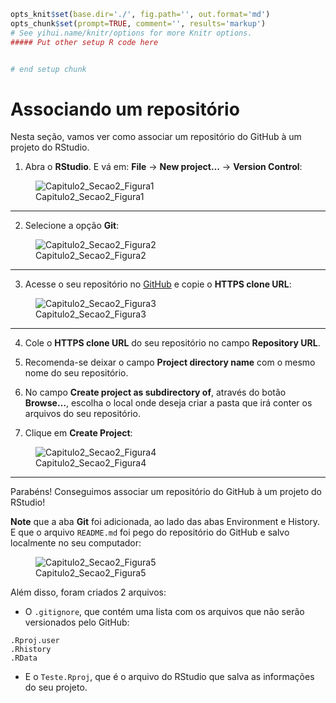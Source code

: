 ```r
opts_knit$set(base.dir='./', fig.path='', out.format='md')
opts_chunk$set(prompt=TRUE, comment='', results='markup')
# See yihui.name/knitr/options for more Knitr options.
##### Put other setup R code here


# end setup chunk
```
# Associando um repositório

Nesta seção, vamos ver como associar um repositório do GitHub à um projeto do RStudio.

1) Abra o **RStudio**. E vá em: **File** -> **New project...** -> **Version Control**:

![Capitulo2_Secao2_Figura1](figuras/Capitulo2_Secao2_Figura1.png)

***

2) Selecione a opção **Git**:

![Capitulo2_Secao2_Figura2](figuras/Capitulo2_Secao2_Figura2.png)

***

3) Acesse o seu repositório no [GitHub](https://github.com/) e copie o **HTTPS clone URL**:

![Capitulo2_Secao2_Figura3](figuras/Capitulo2_Secao2_Figura3.png)

***

4) Cole o **HTTPS clone URL** do seu repositório no campo **Repository URL**.

5) Recomenda-se deixar o campo **Project directory name** com o mesmo nome do seu repositório.

6) No campo **Create project as subdirectory of**, através do botão **Browse...**, escolha o local onde deseja criar a pasta que irá conter os arquivos do seu repositório.

7) Clique em **Create Project**:

![Capitulo2_Secao2_Figura4](figuras/Capitulo2_Secao2_Figura4.png)

***

Parabéns! Conseguimos associar um repositório do GitHub à um projeto do RStudio!

**Note** que a aba **Git** foi adicionada, ao lado das abas Environment e History. E que o arquivo ``README.md`` foi pego do repositório do GitHub e salvo localmente no seu computador:

![Capitulo2_Secao2_Figura5](figuras/Capitulo2_Secao2_Figura5.png)

Além disso, foram criados 2 arquivos:

* O ``.gitignore``, que contém uma lista com os arquivos que não serão versionados pelo GitHub:
```
.Rproj.user
.Rhistory
.RData
```

* E o ``Teste.Rproj``, que é o arquivo do RStudio que salva as informações do seu projeto.
